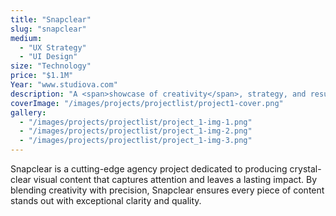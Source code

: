```yaml
---
title: "Snapclear"
slug: "snapclear"
medium:
  - "UX Strategy"
  - "UI Design"
size: "Technology"
price: "$1.1M"
Year: "www.studiova.com"
description: "A <span>showcase of creativity</span>, strategy, and results explore the projects that define us."
coverImage: "/images/projects/projectlist/project1-cover.png"
gallery:
  - "/images/projects/projectlist/project_1-img-1.png"
  - "/images/projects/projectlist/project_1-img-2.png"
  - "/images/projects/projectlist/project_1-img-3.png"
---
```


Snapclear is a cutting-edge agency project dedicated to producing crystal-clear visual content that captures attention and leaves a lasting impact. By blending creativity with precision, Snapclear ensures every piece of content stands out with exceptional clarity and quality.
